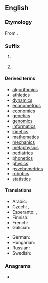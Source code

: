 {{also|ics|ICS|ICs}}
==English==

===Etymology===
From {{m|en|ic||related or pertaining to}}.

===Suffix===
{{en-suffix}}

# {{n-g|Forms nouns referring to fields of knowledge or practice.}}
#: {{synonyms|en|-logy}}
# {{n-g|Forms nouns referring to activities.}}

====Derived terms====
{{suffixsee|en}}
* [[algorithmics]]
* [[athletics]]
* [[dynamics]]
* [[econometrics]]
* [[economics]]
* [[genetics]]
* [[genomics]]
* [[informatics]]
* [[kinetics]]
* [[mathematics]]
* [[mechanics]]
* [[metaphysics]]
* [[pediatrics]]
* [[phonetics]]
* [[physics]]
* [[psychometrics]]
* [[robotics]]
* [[statistics]]

====Translations====
{{trans-top|fields of knowledge or practice}}
* Arabic: {{t|ar|ـِيَّات|f-p}}
* Czech: {{t|cs|-ika}}, {{t|cs|-ie}}
* Esperanto: {{t+|eo|-iko}}, {{t|eo|-scienco}}
* Finnish: {{t|fi|-iikka}}
* French: {{t+|fr|-ique}}
* Galician: {{t|gl|-ica|f}}
{{trans-mid}}
* German: {{t+|de|-ik}}
* Hungarian: {{t|hu|-ika}}
* Russian: {{t|ru|-ика}}
* Swedish: {{t|sv|-tik}}
{{trans-bottom}}

===Anagrams===
* {{anagrams|en|a=cis|CIS|CSI|SCI|SIC|Sci.|cis|cis-|sci|sci.|sic}}